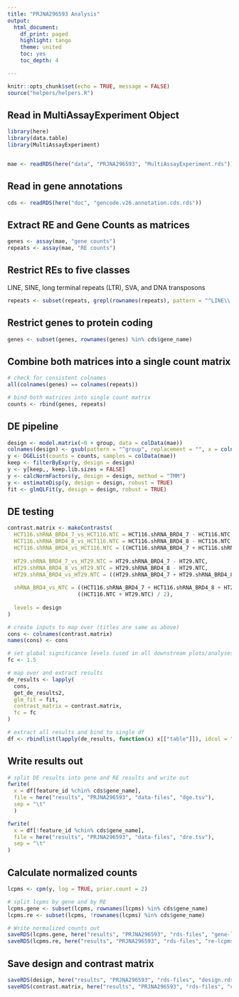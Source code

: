 ```yaml
---
title: "PRJNA296593 Analysis"
output:
  html_document:
    df_print: paged
    highlight: tango
    theme: united
    toc: yes
    toc_depth: 4

---
```


```r
knitr::opts_chunk$set(echo = TRUE, message = FALSE)
source("helpers/helpers.R")
```

## Read in MultiAssayExperiment Object

```r
library(here)
library(data.table)
library(MultiAssayExperiment)


mae <- readRDS(here("data", "PRJNA296593", "MultiAssayExperiment.rds"))
```

## Read in gene annotations

```r
cds <- readRDS(here("doc", "gencode.v26.annotation.cds.rds"))
```

## Extract RE and Gene Counts as matrices

```r
genes <- assay(mae, "gene counts")
repeats <- assay(mae, "RE counts")
```

## Restrict REs to five classes

LINE, SINE, long terminal repeats (LTR), SVA, and DNA transposons

```r
repeats <- subset(repeats, grepl(rownames(repeats), pattern = "^LINE\\.|^SINE\\.|^LTR\\.|.*\\.SVA\\..*|^DNA\\."))
```

## Restrict genes to protein coding

```r
genes <- subset(genes, rownames(genes) %in% cds$gene_name)
```

## Combine both matrices into a single count matrix

```r
# check for consistent colnames
all(colnames(genes) == colnames(repeats))

# bind both matrices into single count matrix
counts <- rbind(genes, repeats)
```

## DE pipeline

```r
design <- model.matrix(~0 + group, data = colData(mae))
colnames(design) <- gsub(pattern = "^group", replacement = "", x = colnames(design))
y <- DGEList(counts = counts, samples = colData(mae))
keep <- filterByExpr(y, design = design)
y <- y[keep,, keep.lib.sizes = FALSE]
y <- calcNormFactors(y, design = design, method = "TMM")
y <- estimateDisp(y, design = design, robust = TRUE)
fit <- glmQLFit(y, design = design, robust = TRUE)
```

## DE testing

```r
contrast.matrix <- makeContrasts(
  HCT116.shRNA_BRD4_7_vs_HCT116.NTC = HCT116.shRNA_BRD4_7 - HCT116.NTC,
  HCT116.shRNA_BRD4_8_vs_HCT116.NTC = HCT116.shRNA_BRD4_8 - HCT116.NTC,
  HCT116.shRNA_BRD4_vs_HCT116.NTC = ((HCT116.shRNA_BRD4_7 + HCT116.shRNA_BRD4_8) / 2) - HCT116.NTC,
  
  HT29.shRNA_BRD4_7_vs_HT29.NTC = HT29.shRNA_BRD4_7 - HT29.NTC,
  HT29.shRNA_BRD4_8_vs_HT29.NTC = HT29.shRNA_BRD4_8 - HT29.NTC,
  HT29.shRNA_BRD4_vs_HT29.NTC = ((HT29.shRNA_BRD4_7 + HT29.shRNA_BRD4_8) / 2) - HT29.NTC,
  
  shRNA_BRD4_vs_NTC = ((HCT116.shRNA_BRD4_7 + HCT116.shRNA_BRD4_8 + HT29.shRNA_BRD4_7 + HT29.shRNA_BRD4_8) / 4) - 
                      ((HCT116.NTC + HT29.NTC) / 2),
  
  levels = design
)

# create inputs to map over (titles are same as above)
cons <- colnames(contrast.matrix)
names(cons) <- cons

# set global significance levels (used in all downstream plots/analyses)
fc <- 1.5

# map over and extract results
de_results <- lapply(
  cons, 
  get_de_results2, 
  glm_fit = fit, 
  contrast_matrix = contrast.matrix,
  fc = fc
)

# extract all results and bind to single df
df <- rbindlist(lapply(de_results, function(x) x[["table"]]), idcol = "contrast")
```

## Write results out

```r
# split DE results into gene and RE results and write out
fwrite(
  x = df[feature_id %chin% cds$gene_name],
  file = here("results", "PRJNA296593", "data-files", "dge.tsv"),
  sep = "\t"
  )

fwrite(
  x = df[!feature_id %chin% cds$gene_name],
  file = here("results", "PRJNA296593", "data-files", "dre.tsv"),
  sep = "\t"
)
```

## Calculate normalized counts

```r
lcpms <- cpm(y, log = TRUE, prior.count = 2)

# split lcpms by gene and by RE
lcpms.gene <- subset(lcpms, rownames(lcpms) %in% cds$gene_name)
lcpms.re <- subset(lcpms, !rownames(lcpms) %in% cds$gene_name)

# Write normalized counts out
saveRDS(lcpms.gene, here("results", "PRJNA296593", "rds-files", "gene-lcpms.rds"))
saveRDS(lcpms.re, here("results", "PRJNA296593", "rds-files", "re-lcpms.rds"))
```

## Save design and contrast matrix

```r
saveRDS(design, here("results", "PRJNA296593", "rds-files", "design.rds"))
saveRDS(contrast.matrix, here("results", "PRJNA296593", "rds-files", "contrast-matrix.rds"))
```
